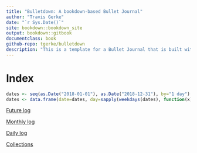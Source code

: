 ```yaml
--- 
title: "Bulletdown: A bookdown-based Bullet Journal"
author: "Travis Gerke"
date: "`r Sys.Date()`"
site: bookdown::bookdown_site
output: bookdown::gitbook
documentclass: book
github-repo: tgerke/bulletdown
description: "This is a template for a Bullet Journal that is built with the bookdown package. The output format for this example is bookdown::gitbook."
---
```


# Index

<!-- set up the dates over which the journal will run --> 
```r
dates <- seq(as.Date("2018-01-01"), as.Date("2018-12-31"), by="1 day")
dates <- data.frame(date=dates, day=sapply(weekdays(dates), function(x) substr(x, 1, 1)))
```

[Future log](#futurelog)

[Monthly log](#monthlylog)

[Daily log](#dailylog)

[Collections](#collections)
